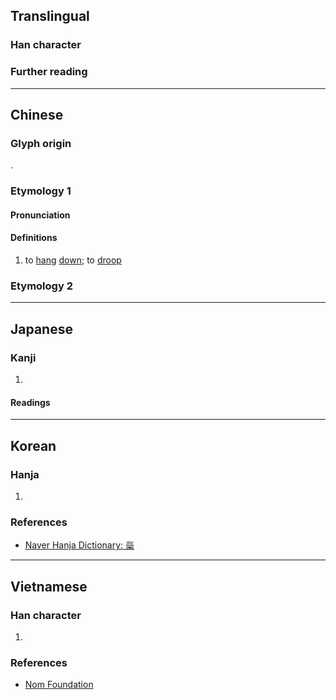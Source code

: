 {{character info}}
==Translingual==

===Han character===
{{Han char|rn=75|rad=木|as=12|sn=16|four=33904|canj=PPPD|ids=⿱惢木}}

===Further reading===
{{Han ref|kx=0554.150|dkj=15569|dj=0943.060|hdz=21296.090|uh=6A64}}

----

==Chinese==

===Glyph origin===
{{Han compound|惢|木|c1=p|c2=s|ls=psc|t2=tree}}.

===Etymology 1===
{{zh-forms|alt=𣛚,𦁞}}

====Pronunciation====
{{zh-pron
|m=ruǐ
|c=jeoi5
|mc=y
|oc=y
|ma=
|cat=v
}}

====Definitions====
{{head|zh|Han character}}

# to [[hang]] [[down]]; to [[droop]]

===Etymology 2===
{{zh-see|蕊|a}}

----

==Japanese==

===Kanji===
{{ja-kanji|grade=|rs=木12}}

# {{rfdef|ja|sort=木12}}

====Readings====
{{ja-readings
|on=ずい,に
|kun=た-れる
}}

----

==Korean==

===Hanja===
{{ko-hanja|꽃술|예}}

# {{rfdef|ko|sort=木12}}

===References===
* [https://hanja.dict.naver.com/#/entry/ccko/87395ea621324653a1ebcc239aa45fbc Naver Hanja Dictionary: 橤]

----

==Vietnamese==

===Han character===
{{vi-readings|hanviet=nhuỵ,nhị|nom=nhuỵ,nhị|rs=木12}}

# {{rfdef|vi|sort=木12}}

===References===
* [http://nomfoundation.org/common/nom_details.php?codepoint=6A64 Nom Foundation]